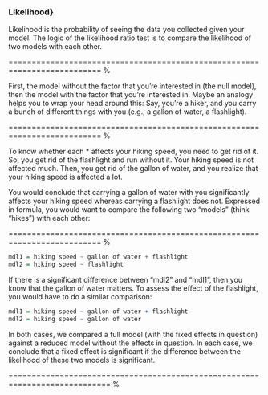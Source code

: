 



### Likelihood}

Likelihood is the probability of seeing the data you collected given your model. 
The logic of the likelihood ratio test is to compare the likelihood of two models 
with each other. 

========================================================================== %

First, the model without the factor that you’re interested in (the 
null model), then the model with the factor that you’re interested in. Maybe an 
analogy helps you to wrap your head around this: Say, you’re a hiker, and you 
carry a bunch of different things with you (e.g., a gallon of water, a flashlight). 

========================================================================== %

To know whether each * affects your hiking speed, you need to get rid of it. So, 
you get rid of the flashlight and run without it. Your hiking speed is not affected 
much. Then, you get rid of the gallon of water, and you realize that your hiking 
speed is affected a lot. 

You would conclude that carrying a gallon of water with 
you significantly affects your hiking speed whereas carrying a flashlight does not.
Expressed in formula, you would want to compare the following two “models” 
(think “hikes”) with each other:

========================================================================== %

```r
mdl1 = hiking speed ~ gallon of water + flashlight
mdl2 = hiking speed ~ flashlight
```
If there is a significant difference between “mdl2” and “mdl1”, then you know 
that the gallon of water matters. To assess the effect of the flashlight, you would 
have to do a similar comparison:
```r
mdl1 = hiking speed ~ gallon of water + flashlight
mdl2 = hiking speed ~ gallon of water
```
In both cases, we compared a full model (with the fixed effects in question) 
against a reduced model without the effects in question. In each case, we conclude 
that a fixed effect is significant if the difference between the likelihood of these 
two models is significant. 

============================================================================ %

